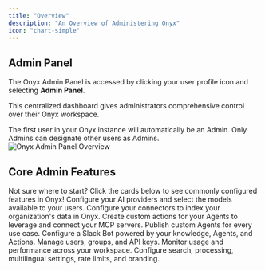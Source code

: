 ```yaml
---
title: "Overview"
description: "An Overview of Administering Onyx"
icon: "chart-simple"
---
```


## Admin Panel

The Onyx Admin Panel is accessed by clicking your user profile icon and selecting **Admin Panel**.

This centralized dashboard gives administrators comprehensive control over their Onyx workspace.

<Note>
  The first user in your Onyx instance will automatically be an Admin. Only Admins can designate other users as Admins.
</Note>

<img className="rounded-image" src="/assets/admin/admin_panel_overview.png" alt="Onyx Admin Panel Overview" />

## Core Admin Features

<Tip>
  Not sure where to start? Click the cards below to see commonly configured features in Onyx!
</Tip>

<Columns cols={2}>
  <Card title="AI Models" icon="plug" href="/admin/ai_models/overview">
    Configure your AI providers and select the models available to your users.
  </Card>

  <Card title="Connectors" icon="plug" href="/admin/connectors/overview">
    Configure your connectors to index your organization's data in Onyx.
  </Card>

  <Card title="Actions & MCP" icon="play" href="/admin/actions/overview">
    Create custom actions for your Agents to leverage and connect your MCP servers.
  </Card>

  <Card title="Agents" icon="robot" href="/admin/agents/overview">
    Publish custom Agents for every use case.
  </Card>

  <Card title="Onyx Slack Bot" icon="slack" href="/admin/getting_started/slack_bot_setup">
    Configure a Slack Bot powered by your knowledge, Agents, and Actions.
  </Card>

  <Card title="User Management" icon="users" href="/admin/user_management/users_and_groups">
    Manage users, groups, and API keys.
  </Card>

  <Card title="Workspace Analytics" icon="chart-line" href="/admin/analytics/overview">
    Monitor usage and performance across your workspace.
  </Card>

  <Card title="Advanced Configs" icon="gear" href="/admin/advanced_configs/search_configs">
    Configure search, processing, multilingual settings, rate limits, and branding.
  </Card>
</Columns>
